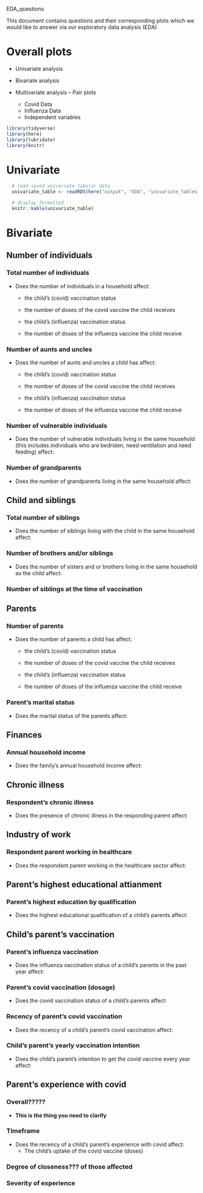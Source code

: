 EDA_questions

This document contains questions and their corresponding plots which we would like to answer via our exploratory data analysis (EDA)

# Overall plots

-   Univariate analysis

-   Bivariate analysis

-   Multivariate analysis -- Pair plots

    -   Covid Data
    -   Influenza Data
    -   Independent variables

```R
library(tidyverse)
library(here)
library(lubridate)
library(knitr)
```

# Univariate
```R
  # load saved univariate tabular data
  univariate_table <- readRDS(here("output", "EDA", "univariate_tables.RDS"))

  # display formatted 
  knitr::kable(univariate_table)
```

# Bivariate



## Number of individuals

### Total number of individuals

-   Does the number of individuals in a household affect:

    -   the child's (covid) vaccination status

    -   the number of doses of the covid vaccine the child receives

    -   the child's (influenza) vaccination status

    -   the number of doses of the influenza vaccine the child receive

### Number of aunts and uncles

-   Does the number of aunts and uncles a child has affect:

    -   the child's (covid) vaccination status

    -   the number of doses of the covid vaccine the child receives

    -   the child's (influenza) vaccination status

    -   the number of doses of the influenza vaccine the child receive

### Number of vulnerable individuals

-   Does the number of vulnerable individuals living in the same household (this includes individuals who are bedriden, need ventilation and need feeding) affect:

### Number of grandparents

-   Does the number of grandparents living in the same household affect:

## Child and siblings

### Total number of siblings

-   Does the number of siblings living with the child in the same household affect:

### Number of brothers and/or siblings

-   Does the number of sisters and or brothers living in the same household as the child affect:

### Number of siblings at the time of vaccination

## Parents

### Number of parents

-   Does the number of parents a child has affect:

    -   the child's (covid) vaccination status

    -   the number of doses of the covid vaccine the child receives

    -   the child's (influenza) vaccination status

    -   the number of doses of the influenza vaccine the child receive

### Parent's marital status

-   Does the marital status of the parents affect:

## Finances

### Annual household income

-   Does the family's annual household income affect:

## Chronic illness

### Respondent's chronic illness

-   Does the presence of chronic illness in the responding parent affect:

## Industry of work

### Respondent parent working in healthcare

-   Does the respondent parent working in the healthcare sector affect:

## Parent's highest educational attianment

### Parent's highest education by qualification

-   Does the highest educational qualification of a child's parents affect:

## Child's parent's vaccination

### Parent's influenza vaccination

-   Does the influenza vaccination status of a child's parents in the past year affect:

### Parent's covid vaccination (dosage)

-   Does the covid vaccination status of a child's parents affect:

### Recency of parent's covid vaccination

-   Does the recency of a child's parent's covid vaccination affect:

### Child's parent's yearly vaccination intention

-   Does the child's parent's intention to get the covid vaccine every year affect:

## Parent's experience with covid

### Overall?????

-   **This is the thing you need to clarify**

### Timeframe

-   Does the recency of a child's parent's experience with covid affect:
    -   The child's uptake of the covid vaccine (doses)

### Degree of closeness??? of those affected

### Severity of experience
